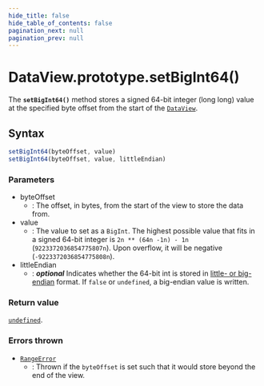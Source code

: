```yaml
---
hide_title: false
hide_table_of_contents: false
pagination_next: null
pagination_prev: null
---
```

# DataView.prototype.setBigInt64()

The **`setBigInt64()`** method stores a signed 64-bit integer
(long long) value at the specified byte offset from the start of the
[`DataView`](../../../globals/DataView/DataView.md).

## Syntax

```js
setBigInt64(byteOffset, value)
setBigInt64(byteOffset, value, littleEndian)
```

### Parameters

- byteOffset
  - : The offset, in bytes, from the start of the view to store the data from.
- value
  - : The value to set as a `BigInt`. The highest possible value that fits in
    a signed 64-bit integer is
    `2n ** (64n -1n) - 1n` (`9223372036854775807n`). Upon
    overflow, it will be negative (`-9223372036854775808n`).
- littleEndian
  - : _**optional**_ Indicates whether the 64-bit int is stored in [little- or big-endian](https://developer.mozilla.org/docs/Glossary/Endianness) format. If
    `false` or `undefined`, a big-endian value is written.

### Return value

[`undefined`](../../../globals/undefined.md).

### Errors thrown

- [`RangeError`](../../RangeError/RangeError.md)
  - : Thrown if the `byteOffset` is set such that it would store beyond the end
    of the view.
